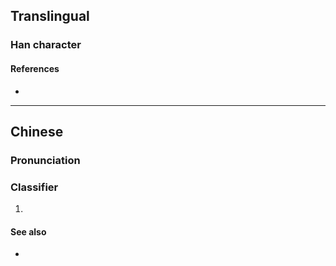 {{character info/new}}
==Translingual==

===Han character===
{{Han char|rn=30|rad=口|as=18|sn=21|four=|canj=RTOX|ids=⿰口舊}}

====References====
* {{Han ref|kx=0214.280|hdz=10705.150|uh=56BF|ud=22207}}

----

==Chinese==
{{zh-forms}}

===Pronunciation===
{{zh-pron
|c=gau6
|c-t=gau5
|cat=cls
}}

===Classifier===
{{zh-cls}}

# {{lb|zh|Cantonese}} {{zh-classifier|pieces or chunks|cat=y}}
#: {{zh-x|一 嚿 泥|a clod of earth|C}}
#: {{zh-x|呢{nei1} 嚿 肉|this piece of meat|C}}

====See also====
* {{zh-l|塊}}